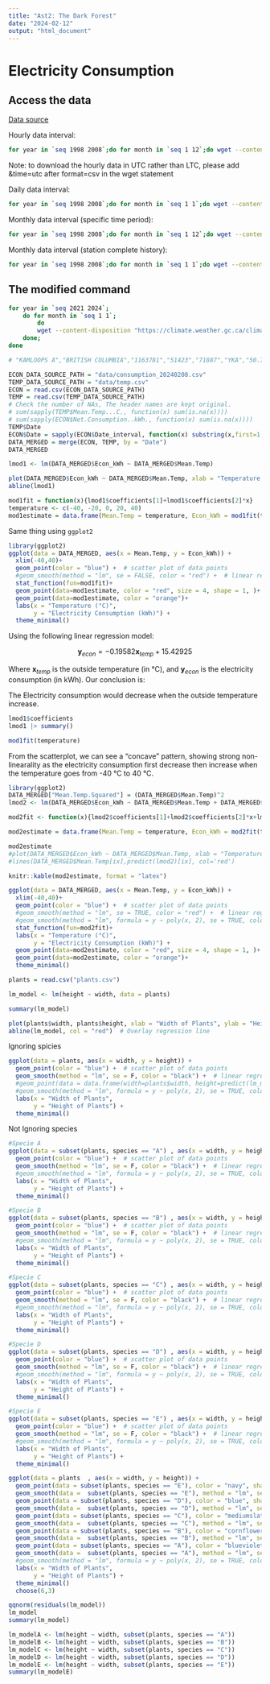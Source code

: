```yaml
---
title: "Ast2: The Dark Forest"
date: "2024-02-12"
output: "html_document"
---
```


# Electricity Consumption

## Access the data

[Data source](https://weather.gc.ca/city/pages/bc-45_metric_e.html)

Hourly data interval:

```sh
for year in `seq 1998 2008`;do for month in `seq 1 12`;do wget --content-disposition "https://climate.weather.gc.ca/climate_data/bulk_data_e.html?format=csv&stationID=1706&Year=${year}&Month=${month}&Day=14&timeframe=1&submit= Download+Data" ;done;done
```

Note: to download the hourly data in UTC rather than LTC, please add &time=utc after format=csv in the wget statement

Daily data interval:

```sh
for year in `seq 1998 2008`;do for month in `seq 1 1`;do wget --content-disposition "https://climate.weather.gc.ca/climate_data/bulk_data_e.html?format=csv&stationID=1706&Year=${year}&Month=${month}&Day=14&timeframe=2&submit= Download+Data" ;done;done
```

Monthly data interval (specific time period):

```sh
for year in `seq 1998 2008`;do for month in `seq 1 12`;do wget --content-disposition "https://climate.weather.gc.ca/climate_data/bulk_data_e.html?format=csv&stationID=1706&Year=${year}&Month=${month}&Day=14&timeframe=3&submit= Download+Data" ;done;done
```

Monthly data interval (station complete history):

```sh
for year in `seq 1998 2008`;do for month in `seq 1 1`;do wget --content-disposition "https://climate.weather.gc.ca/climate_data/bulk_data_e.html?format=csv&stationID=1706&Year=${year}&Month=${month}&Day=14&timeframe=3&submit= Download+Data" ;done;done
```

## The modified command

```sh
for year in `seq 2021 2024`;
	do for month in `seq 1 1`;
		do 
		wget --content-disposition "https://climate.weather.gc.ca/climate_data/bulk_data_e.html?format=csv&stationID=51423&Year=${year}&Month=${month}&Day=14&timeframe=2&submit= Download+Data" ;
	done;
done

# "KAMLOOPS A","BRITISH COLUMBIA","1163781","51423","71887","YKA","50.7","-120.45","504209000","-1202655000","345.3","2013","2023","2013","2023","2013","2023","",""

```

```r
ECON_DATA_SOURCE_PATH = "data/consumption_20240208.csv"
TEMP_DATA_SOURCE_PATH = "data/temp.csv"
ECON = read.csv(ECON_DATA_SOURCE_PATH)
TEMP = read.csv(TEMP_DATA_SOURCE_PATH)
# Check the number of NAs, The header names are kept original.
# sum(sapply(TEMP$Mean.Temp...C., function(x) sum(is.na(x))))
# sum(sapply(ECON$Net.Consumption..kWh., function(x) sum(is.na(x))))
TEMP$Date
ECON$Date = sapply(ECON$Date_interval, function(x) substring(x,first=1 ,last=10))
DATA_MERGED = merge(ECON, TEMP, by = "Date")
DATA_MERGED
```

```r
lmod1 <- lm(DATA_MERGED$Econ_kWh ~ DATA_MERGED$Mean.Temp)

plot(DATA_MERGED$Econ_kWh ~ DATA_MERGED$Mean.Temp, xlab = "Temperature (°C)", ylab = "Electricity Consumption (kWh)")
abline(lmod1)

mod1fit = function(x){lmod1$coefficients[1]+lmod1$coefficients[2]*x}
temperature <- c(-40, -20, 0, 20, 40)
mod1estimate = data.frame(Mean.Temp = temperature, Econ_kWh = mod1fit(temperature))
```

Same thing using `ggplot2`

```r
library(ggplot2)
ggplot(data = DATA_MERGED, aes(x = Mean.Temp, y = Econ_kWh)) +
  xlim(-40,40)+
  geom_point(color = "blue") +  # scatter plot of data points
  #geom_smooth(method = "lm", se = FALSE, color = "red") +  # linear regression line
  stat_function(fun=mod1fit)+
  geom_point(data=mod1estimate, color = "red", size = 4, shape = 1, )+
  geom_point(data=mod1estimate, color = "orange")+
  labs(x = "Temperature (°C)", 
       y = "Electricity Consumption (kWh)") +
  theme_minimal()
```


Using the following linear regression model:

$$
\mathbf{y}_{econ} = -0.19582 \mathbf{x}_{temp} + 15.42925
$$

Where $\mathbf{x}_{temp}$ is the outside temperature (in °C), and $\mathbf{y}_{econ}$ is the electricity consumption (in kWh). Our conclusion is: 


The Electricity consumption would decrease when the outside temperature increase.

```r
lmod1$coefficients
lmod1 |> summary()

mod1fit(temperature)


```

From the scatterplot, we can see a "concave" pattern, showing strong non-linearality as the electricity consumption first decrease then increase when the temperature goes from -40 °C to 40 °C.

```r
library(ggplot2)
DATA_MERGED["Mean.Temp.Squared"] = (DATA_MERGED$Mean.Temp)^2
lmod2 <- lm(DATA_MERGED$Econ_kWh ~ DATA_MERGED$Mean.Temp + DATA_MERGED$Mean.Temp.Squared)

mod2fit <- function(x){lmod2$coefficients[1]+lmod2$coefficients[2]*x+lmod2$coefficients[3]*x^2}

mod2estimate = data.frame(Mean.Temp = temperature, Econ_kWh = mod2fit(temperature))

mod2estimate
#plot(DATA_MERGED$Econ_kWh ~ DATA_MERGED$Mean.Temp, xlab = "Temperature (°C)", ylab = "Electricity Consumption (kWh)")
#lines(DATA_MERGED$Mean.Temp[ix],predict(lmod2)[ix], col='red')
```

\begin{tabular}{r|r}
\hline
Mean.Temp & Econ\_kWh\\
\hline
-40 & 87.10993\\
\hline
-20 & 38.67409\\
\hline
0 & 13.77471\\
\hline
20 & 12.41178\\
\hline
40 & 34.58531\\
\hline
\end{tabular}


```r
knitr::kable(mod2estimate, format = "latex")
```



```r
ggplot(data = DATA_MERGED, aes(x = Mean.Temp, y = Econ_kWh)) +
  xlim(-40,40)+
  geom_point(color = "blue") +  # scatter plot of data points
  #geom_smooth(method = "lm", se = TRUE, color = "red") +  # linear regression line
  #geom_smooth(method = "lm", formula = y ~ poly(x, 2), se = TRUE, color = "green") +  # polynomial fit curve (quadratic)
  stat_function(fun=mod2fit)+
  labs(x = "Temperature (°C)", 
       y = "Electricity Consumption (kWh)") +
  geom_point(data=mod2estimate, color = "red", size = 4, shape = 1, )+
  geom_point(data=mod2estimate, color = "orange")+
  theme_minimal()
```

```r
plants = read.csv("plants.csv")

lm_model <- lm(height ~ width, data = plants)

summary(lm_model)

plot(plants$width, plants$height, xlab = "Width of Plants", ylab = "Height of Plants", main = "Relationship between Plants Height and Width")
abline(lm_model, col = "red")  # Overlay regression line
```

Ignoring spicies

```r
ggplot(data = plants, aes(x = width, y = height)) +
  geom_point(color = "blue") +  # scatter plot of data points
  geom_smooth(method = "lm", se = F, color = "black") +  # linear regression line
  #geom_point(data = data.frame(width=plants$width, height=predict(lm_model)))+
  #geom_smooth(method = "lm", formula = y ~ poly(x, 2), se = TRUE, color = "green") +  # polynomial fit curve (quadratic)
  labs(x = "Width of Plants", 
       y = "Height of Plants") +
  theme_minimal()
```

Not Ignoring species

```r
#Specie A
ggplot(data = subset(plants, species == "A") , aes(x = width, y = height)) +
  geom_point(color = "blue") +  # scatter plot of data points
  geom_smooth(method = "lm", se = F, color = "black") +  # linear regression line
  #geom_smooth(method = "lm", formula = y ~ poly(x, 2), se = TRUE, color = "green") +  # polynomial fit curve (quadratic)
  labs(x = "Width of Plants", 
       y = "Height of Plants") +
  theme_minimal()
```

```r
#Specie B
ggplot(data = subset(plants, species == "B") , aes(x = width, y = height)) +
  geom_point(color = "blue") +  # scatter plot of data points
  geom_smooth(method = "lm", se = F, color = "black") +  # linear regression line
  #geom_smooth(method = "lm", formula = y ~ poly(x, 2), se = TRUE, color = "green") +  # polynomial fit curve (quadratic)
  labs(x = "Width of Plants", 
       y = "Height of Plants") +
  theme_minimal()
```

```r
#Specie C
ggplot(data = subset(plants, species == "C") , aes(x = width, y = height)) +
  geom_point(color = "blue") +  # scatter plot of data points
  geom_smooth(method = "lm", se = F, color = "black") +  # linear regression line
  #geom_smooth(method = "lm", formula = y ~ poly(x, 2), se = TRUE, color = "green") +  # polynomial fit curve (quadratic)
  labs(x = "Width of Plants", 
       y = "Height of Plants") +
  theme_minimal()
```

```r
#Specie D
ggplot(data = subset(plants, species == "D") , aes(x = width, y = height)) +
  geom_point(color = "blue") +  # scatter plot of data points
  geom_smooth(method = "lm", se = F, color = "black") +  # linear regression line
  #geom_smooth(method = "lm", formula = y ~ poly(x, 2), se = TRUE, color = "green") +  # polynomial fit curve (quadratic)
  labs(x = "Width of Plants", 
       y = "Height of Plants") +
  theme_minimal()
```

```r
#Specie E
ggplot(data = subset(plants, species == "E") , aes(x = width, y = height)) +
  geom_point(color = "blue") +  # scatter plot of data points
  geom_smooth(method = "lm", se = F, color = "black") +  # linear regression line
  #geom_smooth(method = "lm", formula = y ~ poly(x, 2), se = TRUE, color = "green") +  # polynomial fit curve (quadratic)
  labs(x = "Width of Plants", 
       y = "Height of Plants") +
  theme_minimal()
```

```r
ggplot(data = plants  , aes(x = width, y = height)) +
  geom_point(data = subset(plants, species == "E"), color = "navy", shape = 1) +  # E
  geom_smooth(data =  subset(plants, species == "E"), method = "lm", se = F, color = "black") +  # linear regression line
  geom_point(data = subset(plants, species == "D"), color = "blue", shape = 2) +  # E
  geom_smooth(data =  subset(plants, species == "D"), method = "lm", se = F, color = "black") +  # linear regression line
  geom_point(data = subset(plants, species == "C"), color = "mediumslateblue", shape = 3) +  # E
  geom_smooth(data =  subset(plants, species == "C"), method = "lm", se = F, color = "black") +  # linear regression line
  geom_point(data = subset(plants, species == "B"), color = "cornflowerblue", shape = 4) +  # E
  geom_smooth(data =  subset(plants, species == "B"), method = "lm", se = F, color = "black") +  # linear regression line
  geom_point(data = subset(plants, species == "A"), color = "blueviolet", shape = 5) +  # E
  geom_smooth(data =  subset(plants, species == "A"), method = "lm", se = F, color = "black") +  # linear regression line
  #geom_smooth(method = "lm", formula = y ~ poly(x, 2), se = TRUE, color = "green") +  # polynomial fit curve (quadratic)
  labs(x = "Width of Plants", 
       y = "Height of Plants") +
  theme_minimal()
  choose(6,3)
```

```r
qqnorm(residuals(lm_model))
lm_model
summary(lm_model)

lm_modelA <- lm(height ~ width, subset(plants, species == "A"))
lm_modelB <- lm(height ~ width, subset(plants, species == "B"))
lm_modelC <- lm(height ~ width, subset(plants, species == "C"))
lm_modelD <- lm(height ~ width, subset(plants, species == "D"))
lm_modelE <- lm(height ~ width, subset(plants, species == "E"))
summary(lm_modelE)
```



